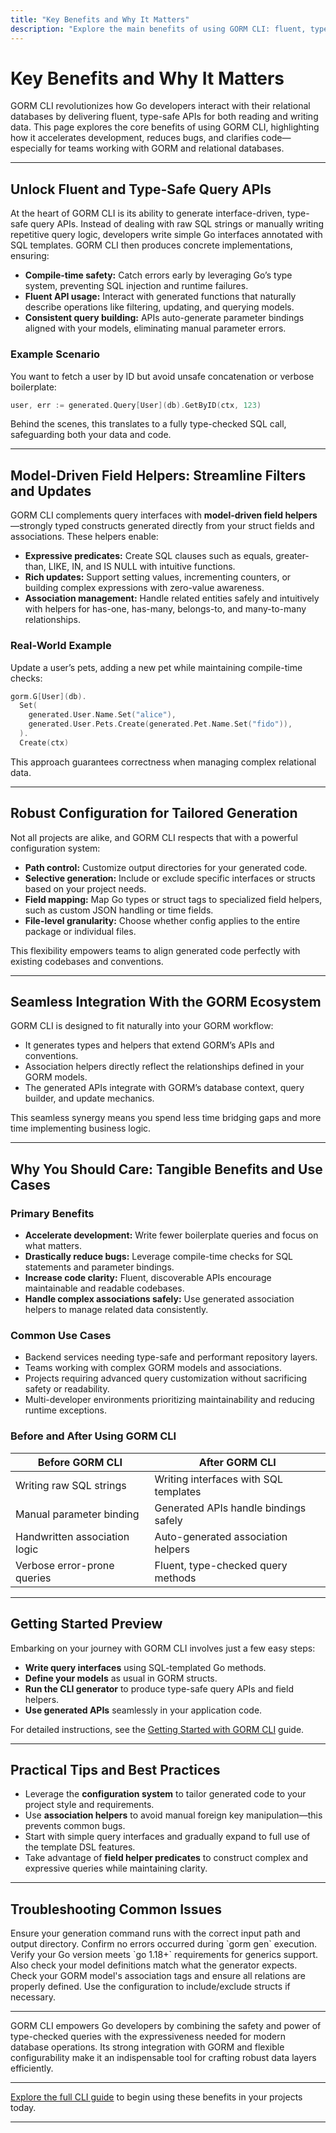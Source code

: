 ```yaml
---
title: "Key Benefits and Why It Matters"
description: "Explore the main benefits of using GORM CLI: fluent, type-safe APIs for both read and write access, streamlined association handling, robust configuration, and seamless GORM integration. Find out how it supports rapid development, fewer bugs, and clearer code for teams working with relational databases in Go."
---
```


# Key Benefits and Why It Matters

GORM CLI revolutionizes how Go developers interact with their relational databases by delivering fluent, type-safe APIs for both reading and writing data. This page explores the core benefits of using GORM CLI, highlighting how it accelerates development, reduces bugs, and clarifies code—especially for teams working with GORM and relational databases.

---

## Unlock Fluent and Type-Safe Query APIs

At the heart of GORM CLI is its ability to generate interface-driven, type-safe query APIs. Instead of dealing with raw SQL strings or manually writing repetitive query logic, developers write simple Go interfaces annotated with SQL templates. GORM CLI then produces concrete implementations, ensuring:

- **Compile-time safety:** Catch errors early by leveraging Go’s type system, preventing SQL injection and runtime failures.
- **Fluent API usage:** Interact with generated functions that naturally describe operations like filtering, updating, and querying models.
- **Consistent query building:** APIs auto-generate parameter bindings aligned with your models, eliminating manual parameter errors.

### Example Scenario
You want to fetch a user by ID but avoid unsafe concatenation or verbose boilerplate:

```go
user, err := generated.Query[User](db).GetByID(ctx, 123)
```

Behind the scenes, this translates to a fully type-checked SQL call, safeguarding both your data and code.

---

## Model-Driven Field Helpers: Streamline Filters and Updates

GORM CLI complements query interfaces with **model-driven field helpers**—strongly typed constructs generated directly from your struct fields and associations. These helpers enable:

- **Expressive predicates:** Create SQL clauses such as equals, greater-than, LIKE, IN, and IS NULL with intuitive functions.
- **Rich updates:** Support setting values, incrementing counters, or building complex expressions with zero-value awareness.
- **Association management:** Handle related entities safely and intuitively with helpers for has-one, has-many, belongs-to, and many-to-many relationships.

### Real-World Example
Update a user’s pets, adding a new pet while maintaining compile-time checks:

```go
gorm.G[User](db).
  Set(
    generated.User.Name.Set("alice"),
    generated.User.Pets.Create(generated.Pet.Name.Set("fido")),
  ).
  Create(ctx)
```

This approach guarantees correctness when managing complex relational data.

---

## Robust Configuration for Tailored Generation

Not all projects are alike, and GORM CLI respects that with a powerful configuration system:

- **Path control:** Customize output directories for your generated code.
- **Selective generation:** Include or exclude specific interfaces or structs based on your project needs.
- **Field mapping:** Map Go types or struct tags to specialized field helpers, such as custom JSON handling or time fields.
- **File-level granularity:** Choose whether config applies to the entire package or individual files.

This flexibility empowers teams to align generated code perfectly with existing codebases and conventions.

---

## Seamless Integration With the GORM Ecosystem

GORM CLI is designed to fit naturally into your GORM workflow:

- It generates types and helpers that extend GORM’s APIs and conventions.
- Association helpers directly reflect the relationships defined in your GORM models.
- The generated APIs integrate with GORM’s database context, query builder, and update mechanics.

This seamless synergy means you spend less time bridging gaps and more time implementing business logic.

---

## Why You Should Care: Tangible Benefits and Use Cases

### Primary Benefits

- **Accelerate development:** Write fewer boilerplate queries and focus on what matters.
- **Drastically reduce bugs:** Leverage compile-time checks for SQL statements and parameter bindings.
- **Increase code clarity:** Fluent, discoverable APIs encourage maintainable and readable codebases.
- **Handle complex associations safely:** Use generated association helpers to manage related data consistently.

### Common Use Cases

- Backend services needing type-safe and performant repository layers.
- Teams working with complex GORM models and associations.
- Projects requiring advanced query customization without sacrificing safety or readability.
- Multi-developer environments prioritizing maintainability and reducing runtime exceptions.

### Before and After Using GORM CLI

| Before GORM CLI                 | After GORM CLI                          |
|-------------------------------|---------------------------------------|
| Writing raw SQL strings        | Writing interfaces with SQL templates |
| Manual parameter binding      | Generated APIs handle bindings safely |
| Handwritten association logic | Auto-generated association helpers   |
| Verbose error-prone queries   | Fluent, type-checked query methods    |

---

## Getting Started Preview

Embarking on your journey with GORM CLI involves just a few easy steps:

- **Write query interfaces** using SQL-templated Go methods.
- **Define your models** as usual in GORM structs.
- **Run the CLI generator** to produce type-safe query APIs and field helpers.
- **Use generated APIs** seamlessly in your application code.

For detailed instructions, see the [Getting Started with GORM CLI](../getting-started/first-steps/your-first-generation.md) guide.

---

## Practical Tips and Best Practices

- Leverage the **configuration system** to tailor generated code to your project style and requirements.
- Use **association helpers** to avoid manual foreign key manipulation—this prevents common bugs.
- Start with simple query interfaces and gradually expand to full use of the template DSL features.
- Take advantage of **field helper predicates** to construct complex and expressive queries while maintaining clarity.

---

## Troubleshooting Common Issues

<AccordionGroup title="Common Troubleshooting Topics">
<Accordion title="Generated Code Not Found or Outdated">
Ensure your generation command runs with the correct input path and output directory. Confirm no errors occurred during `gorm gen` execution.
</Accordion>
<Accordion title="Runtime Type Errors After Generation">
Verify your Go version meets `go 1.18+` requirements for generics support. Also check your model definitions match what the generator expects.
</Accordion>
<Accordion title="Association Helpers Not Generated">
Check your GORM model's association tags and ensure all relations are properly defined. Use the configuration to include/exclude structs if necessary.
</Accordion>
</AccordionGroup>

---

GORM CLI empowers Go developers by combining the safety and power of type-checked queries with the expressiveness needed for modern database operations. Its strong integration with GORM and flexible configurability make it an indispensable tool for crafting robust data layers efficiently.

---

[Explore the full CLI guide](../getting-started/your-first-generation.md) to begin using these benefits in your projects today.

---